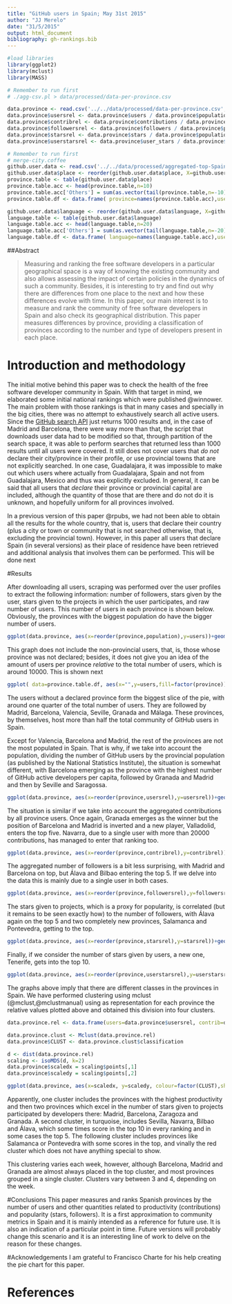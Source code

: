 ```yaml
---
title: "GitHub users in Spain; May 31st 2015"
author: "JJ Merelo"
date: "31/5/2015"
output: html_document
bibliography: gh-rankings.bib
---
```


```r

#load libraries
library(ggplot2)
library(mclust)
library(MASS)

# Remember to run first 
# ./agg-csv.pl > data/processed/data-per-province.csv               

data.province <- read.csv('../../data/processed/data-per-province.csv',sep=';')
data.province$usersrel <- data.province$users / data.province$population
data.province$contribrel <- data.province$contributions / data.province$population
data.province$followersrel <- data.province$followers / data.province$population
data.province$starsrel <- data.province$stars / data.province$population
data.province$userstarsrel <- data.province$user_stars / data.province$population

# Remember to run first
# merge-city.coffee
github.user.data <- read.csv('../../data/processed/aggregated-top-Spain.csv',sep=';')
github.user.data$place <- reorder(github.user.data$place, X=github.user.data$place, FUN= function(x) -length(x))
province.table <- table(github.user.data$place)
province.table.acc <- head(province.table,n=10)
province.table.acc['Others'] = sum(as.vector(tail(province.table,n=-10)))
province.table.df <- data.frame( province=names(province.table.acc),users= as.vector(province.table.acc))

github.user.data$language <- reorder(github.user.data$language, X=github.user.data$language, FUN= function(x) -length(x))
language.table <- table(github.user.data$language)
language.table.acc <- head(language.table,n=20)
language.table.acc['Others'] = sum(as.vector(tail(language.table,n=-20)))
language.table.df <- data.frame( language=names(language.table.acc),users= as.vector(language.table.acc))
```

##Abstract

>Measuring and ranking the free software developers in a particular geographical space is a way of knowing the existing community and also allows assessing the impact of certain policies in the dynamics of such a community. Besides, it is interesting to try and find out why there are differences from one place to the next and how these differences evolve with time. 
>In this paper, our main interest is to measure and rank the community of free software developers in Spain and also check its geographical distribution. This paper measures differences by province, providing a classification of provinces according to the number and type of developers present in each place. 

# Introduction and methodology

The initial motive behind this paper was to check the health of the free software developer community in Spain. With that target in mind, we elaborated some initial national rankings which were published @winnower. The main problem with those rankings is that in many cases and specially in the big cities, there was no attempt to exhaustively search all active users. Since the [GitHub search API](https://developer.github.com/v3/search/#search-users) just returns 1000 results and, in the case of Madrid and Barcelona, there were way more than that, the script that downloads user data had to be modified so that, through partition of the search space, it was able to perform searches that returned less than 1000 results until all users were covered. It still does not cover users that *do not* declare their city/province in their profile, or use provincial towns that are not explicitly searched. In one case, Guadalajara, it was impossible to make out which users where actually from Guadalajara, Spain and not from Guadalajara, Mexico and thus was explicitly excluded. In general, it can be said that all users that *declare* their province or provincial capital are included, although the quantity of those that are there and do not do it is unknown, and hopefully uniform for all provinces involved. 

In a previous version of this paper @rpubs, we had not been able to obtain all the results for the whole country, that is, users that declare their country (plus a city or town or community that is not searched otherwise, that is, excluding the provincial town). However, in this paper all users that declare Spain (in several versions) as their place of residence have been retrieved and additional analysis that involves them can be performed. This will be done next


#Results

After downloading all users, scraping was performed over the user profiles to extract the following information: number of followers, stars given by the user, stars given to the projects in which the user participates, and raw number of users. This number of users in each province is shown below. Obviously, the provinces with the biggest population do have the bigger number of users.


```r
ggplot(data.province, aes(x=reorder(province,population),y=users))+geom_bar(stat='identity')+coord_flip()
```

This graph does not include the non-provincial users, that, is, those whose province was not declared; besides, it does not give you an idea of the amount of users per province *relative* to the total number of users, which is around 10000. This is shown next

```r
ggplot( data=province.table.df, aes(x="",y=users,fill=factor(province)))+ geom_bar(width=1,stat='identity') + coord_polar(theta='y')
```

The users without a declared province form the biggest slice of the pie, with around one quarter of the total number of users. They are followed by Madrid, Barcelona, Valencia, Seville, Granada and Málaga. These provinces, by themselves, host more than half the total community of GitHub users in Spain. 

Except for Valencia, Barcelona and Madrid, the rest of the provinces are not the most populated in Spain. That is why, if we take into account the population, dividing the number of GitHub users by the provincial population (as published by the National Statistics Institute), the situation is somewhat different, with Barcelona emerging as the province with the highest number of GitHub active developers per capita, followed by Granada and Madrid and then by Seville and Saragossa.

```r
ggplot(data.province, aes(x=reorder(province,usersrel),y=usersrel))+geom_bar(stat='identity')+coord_flip()
```

The situation is similar if we take into account the aggregated contributions by all province users. Once again, Granada emerges as the winner but the position of Barcelona and Madrid is inverted and a new player, Valladolid, enters the top five. Navarra, due to a single user with more than 20000 contributions, has managed to enter that ranking too.

```r
ggplot(data.province, aes(x=reorder(province,contribrel),y=contribrel))+geom_bar(stat='identity')+coord_flip()
```

The aggregated number of followers is a bit less surprising, with Madrid and Barcelona on top, but Álava and Bilbao entering the top 5. If we delve into the data this is mainly due to a single user in both cases. 

```r
ggplot(data.province, aes(x=reorder(province,followersrel),y=followersrel))+geom_bar(stat='identity')+coord_flip()
```

The stars given to projects, which is a proxy for popularity, is correlated (but it remains to be seen exactly how) to the number of followers, with Álava again on the top 5 and two completely new provinces, Salamanca and Pontevedra, getting to the top. 

```r
ggplot(data.province, aes(x=reorder(province,starsrel),y=starsrel))+geom_bar(stat='identity')+coord_flip()
```

Finally, if we consider the number of stars given by users, a new one, Tenerife, gets into the top 10.
```r
ggplot(data.province, aes(x=reorder(province,userstarsrel),y=userstarsrel))+geom_bar(stat='identity')+coord_flip()
```

The graphs above imply that there are different classes in the provinces in Spain. We have performed clustering using mclust (@mclust,@mclustmanual) using as representation for each province the relative values plotted above and obtained this division into four clusters.

```r
data.province.rel <- data.frame(users=data.province$usersrel, contrib=data.province$contribrel, stars=data.province$starsrel, userstars=data.province$userstarsrel )

data.province.clust <- Mclust(data.province.rel)
data.province$CLUST <- data.province.clust$classification

d <- dist(data.province.rel)
scaling <- isoMDS(d, k=2)
data.province$scaledx = scaling$points[,1]
data.province$scaledy = scaling$points[,2]

ggplot(data.province, aes(x=scaledx, y=scaledy, colour=factor(CLUST),shape=factor(CLUST)))+geom_point()+ geom_text(aes(label=province,angle=315,hjust=0))
```

Apparently, one cluster includes the provinces with the highest productivity and then two provinces which excel in the number of stars given to projects participated by developers there: Madrid, Barcelona, Zaragoza and Granada. A second cluster, in turquoise, includes Sevilla, Navarra, Bilbao and Álava, which some times score in the top 10 in every ranking and in some cases the top 5. The following cluster includes  provinces like Salamanca or Pontevedra with some scores in the top, and vinally the red cluster which does not have anything special to show.

This clustering varies each week, however, although Barcelona, Madrid and Granada are almost always placed in the top cluster, and most provinces grouped in a single cluster. Clusters vary between 3 and 4, depending on the week.

#Conclusions
This paper measures and ranks Spanish provinces by the number of users and other quantities related to productivity (contributions) and popularity (stars, followers). It is a first approximation to community metrics in Spain and it is mainly intended as a reference for future use. It is also an indication of a particular point in time. Future versions will probably change this scenario and it is an interesting line of work to delve on the reason for these changes.

#Acknowledgements
I am grateful to Francisco Charte for his help creating the pie chart for this paper.

# References